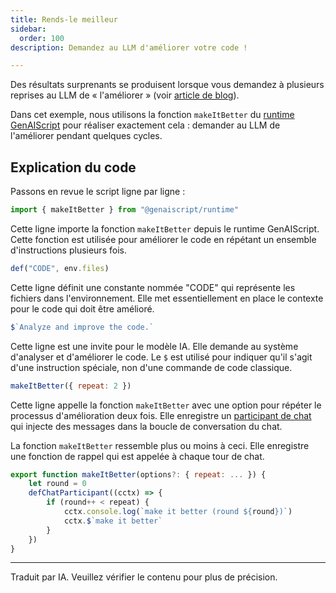 ```yaml
---
title: Rends-le meilleur
sidebar:
  order: 100
description: Demandez au LLM d'améliorer votre code !

---
```


Des résultats surprenants se produisent lorsque vous demandez à plusieurs reprises au LLM de « l'améliorer » (voir [article de blog](https://minimaxir.com/2025/01/write-better-code/)).

Dans cet exemple, nous utilisons la fonction `makeItBetter` du [runtime GenAIScript](/genaiscript/reference/runtime)
pour réaliser exactement cela : demander au LLM de l'améliorer pendant quelques cycles.

## Explication du code

Passons en revue le script ligne par ligne :

```js
import { makeItBetter } from "@genaiscript/runtime"
```

Cette ligne importe la fonction `makeItBetter` depuis le runtime GenAIScript. Cette fonction est utilisée pour améliorer le code en répétant un ensemble d'instructions plusieurs fois.

```js
def("CODE", env.files)
```

Cette ligne définit une constante nommée "CODE" qui représente les fichiers dans l'environnement. Elle met essentiellement en place le contexte pour le code qui doit être amélioré.

```js
$`Analyze and improve the code.`
```

Cette ligne est une invite pour le modèle IA. Elle demande au système d'analyser et d'améliorer le code. Le `$` est utilisé pour indiquer qu'il s'agit d'une instruction spéciale, non d'une commande de code classique.

```js
makeItBetter({ repeat: 2 })
```

Cette ligne appelle la fonction `makeItBetter` avec une option pour répéter le processus d'amélioration deux fois. Elle enregistre un [participant de chat](/genaiscript/reference/scripts/chat-participants)
qui injecte des messages dans la boucle de conversation du chat.

La fonction `makeItBetter` ressemble plus ou moins à ceci. Elle enregistre une fonction de rappel qui est appelée à chaque tour de chat.

```js
export function makeItBetter(options?: { repeat: ... }) {
    let round = 0
    defChatParticipant((cctx) => {
        if (round++ < repeat) {
            cctx.console.log(`make it better (round ${round})`)
            cctx.$`make it better`
        }
    })
}
```

<hr />

Traduit par IA. Veuillez vérifier le contenu pour plus de précision.
